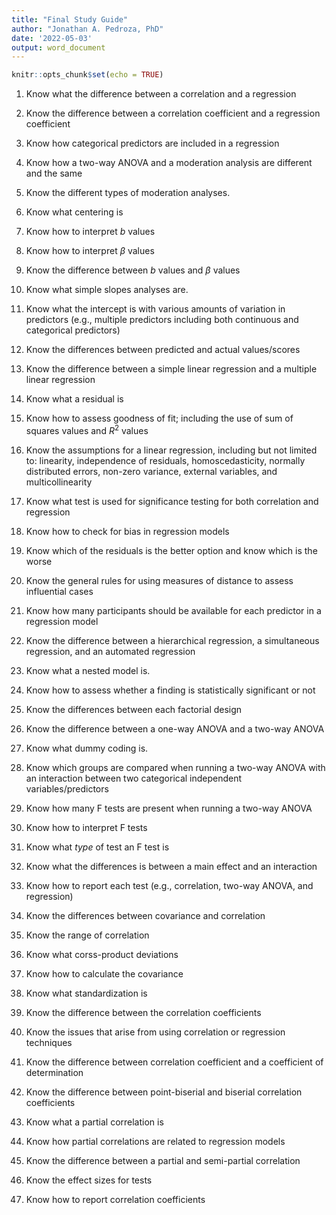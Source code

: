 ```yaml
---
title: "Final Study Guide"
author: "Jonathan A. Pedroza, PhD"
date: '2022-05-03'
output: word_document
---
```


```r
knitr::opts_chunk$set(echo = TRUE)
```

1. Know what the difference between a correlation and a regression

2. Know the difference between a correlation coefficient and a regression coefficient

3. Know how categorical predictors are included in a regression

4. Know how a two-way ANOVA and a moderation analysis are different and the same

5. Know the different types of moderation analyses.

6. Know what centering is

7. Know how to interpret $b$ values

8. Know how to interpret $\beta$ values

9. Know the difference between $b$ values and $\beta$ values

10. Know what simple slopes analyses are.

11. Know what the intercept is with various amounts of variation in predictors (e.g., multiple predictors including both continuous and categorical predictors)

12. Know the differences between predicted and actual values/scores

13. Know the difference between a simple linear regression and a multiple linear regression

14. Know what a residual is

15. Know how to assess goodness of fit; including the use of sum of squares values and $R^2$ values

16. Know the assumptions for a linear regression, including but not limited to: linearity, independence of residuals, homoscedasticity, normally distributed errors, non-zero variance, external variables, and multicollinearity

17. Know what test is used for significance testing for both correlation and regression

18. Know how to check for bias in regression models

19. Know which of the residuals is the better option and know which is the worse

20. Know the general rules for using measures of distance to assess influential cases

21. Know how many participants should be available for each predictor in a regression model

22. Know the difference between a hierarchical regression, a simultaneous regression, and an automated regression

23. Know what a nested model is.

24. Know how to assess whether a finding is statistically significant or not

25. Know the differences between each factorial design

26. Know the difference between a one-way ANOVA and a two-way ANOVA

27. Know what dummy coding is.

28. Know which groups are compared when running a two-way ANOVA with an interaction between two categorical independent variables/predictors

29. Know how many F tests are present when running a two-way ANOVA

30. Know how to interpret F tests

31. Know what *type* of test an F test is

32. Know what the differences is between a main effect and an interaction

33. Know how to report each test (e.g., correlation, two-way ANOVA, and regression)

34. Know the differences between covariance and correlation

35. Know the range of correlation

36. Know what corss-product deviations

37. Know how to calculate the covariance

38. Know what standardization is

39. Know the difference between the correlation coefficients

40. Know the issues that arise from using correlation or regression techniques

41. Know the difference between correlation coefficient and a coefficient of determination

42. Know the difference between point-biserial and biserial correlation coefficients

43. Know what a partial correlation is

44. Know how partial correlations are related to regression models

45. Know the difference between a partial and semi-partial correlation

46. Know the effect sizes for tests

47. Know how to report correlation coefficients